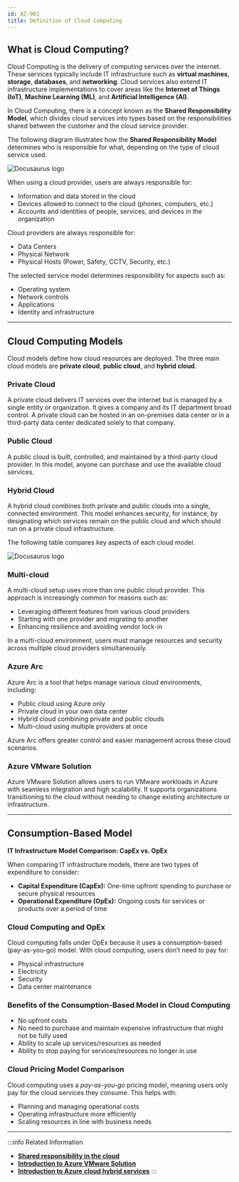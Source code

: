 ```yaml
---
id: AZ-901
title: Definition of Cloud Computing
---
```


## What is Cloud Computing?

Cloud Computing is the delivery of computing services over the internet. These services typically include IT infrastructure such as **virtual machines**, **storage**, **databases**, and **networking**. Cloud services also extend IT infrastructure implementations to cover areas like the **Internet of Things (IoT)**, **Machine Learning (ML)**, and **Artificial Intelligence (AI)**.

In Cloud Computing, there is a concept known as the **Shared Responsibility Model**, which divides cloud services into types based on the responsibilities shared between the customer and the cloud service provider.

The following diagram illustrates how the **Shared Responsibility Model** determines who is responsible for what, depending on the type of cloud service used.

![Docusaurus logo](/img/az900/1.png)

When using a cloud provider, users are always responsible for:
- Information and data stored in the cloud
- Devices allowed to connect to the cloud (phones, computers, etc.)
- Accounts and identities of people, services, and devices in the organization

Cloud providers are always responsible for:
- Data Centers
- Physical Network
- Physical Hosts (Power, Safety, CCTV, Security, etc.)

The selected service model determines responsibility for aspects such as:
- Operating system
- Network controls
- Applications
- Identity and infrastructure

---

## Cloud Computing Models

Cloud models define how cloud resources are deployed. The three main cloud models are **private cloud**, **public cloud**, and **hybrid cloud**.

### Private Cloud
A private cloud delivers IT services over the internet but is managed by a single entity or organization. It gives a company and its IT department broad control. A private cloud can be hosted in an on-premises data center or in a third-party data center dedicated solely to that company.

### Public Cloud
A public cloud is built, controlled, and maintained by a third-party cloud provider. In this model, anyone can purchase and use the available cloud services.

### Hybrid Cloud
A hybrid cloud combines both private and public clouds into a single, connected environment. This model enhances security, for instance, by designating which services remain on the public cloud and which should run on a private cloud infrastructure.

The following table compares key aspects of each cloud model.

![Docusaurus logo](/img/az900/2.png)

### Multi-cloud
A multi-cloud setup uses more than one public cloud provider. This approach is increasingly common for reasons such as:
- Leveraging different features from various cloud providers
- Starting with one provider and migrating to another
- Enhancing resilience and avoiding vendor lock-in

In a multi-cloud environment, users must manage resources and security across multiple cloud providers simultaneously.

### Azure Arc
Azure Arc is a tool that helps manage various cloud environments, including:
- Public cloud using Azure only
- Private cloud in your own data center
- Hybrid cloud combining private and public clouds
- Multi-cloud using multiple providers at once

Azure Arc offers greater control and easier management across these cloud scenarios.

### Azure VMware Solution
Azure VMware Solution allows users to run VMware workloads in Azure with seamless integration and high scalability. It supports organizations transitioning to the cloud without needing to change existing architecture or infrastructure.

---

## Consumption-Based Model

**IT Infrastructure Model Comparison: CapEx vs. OpEx**

When comparing IT infrastructure models, there are two types of expenditure to consider:
- **Capital Expenditure (CapEx):** One-time upfront spending to purchase or secure physical resources
- **Operational Expenditure (OpEx):** Ongoing costs for services or products over a period of time

### Cloud Computing and OpEx
Cloud computing falls under OpEx because it uses a consumption-based (pay-as-you-go) model. With cloud computing, users don’t need to pay for:
- Physical infrastructure
- Electricity
- Security
- Data center maintenance

### Benefits of the Consumption-Based Model in Cloud Computing
- No upfront costs
- No need to purchase and maintain expensive infrastructure that might not be fully used
- Ability to scale up services/resources as needed
- Ability to stop paying for services/resources no longer in use

### Cloud Pricing Model Comparison
Cloud computing uses a *pay-as-you-go* pricing model, meaning users only pay for the cloud services they consume. This helps with:
- Planning and managing operational costs
- Operating infrastructure more efficiently
- Scaling resources in line with business needs

---

:::info Related Information
- [**Shared responsibility in the cloud**](https://learn.microsoft.com/en-us/azure/security/fundamentals/shared-responsibility)
- [**Introduction to Azure VMware Solution**](https://learn.microsoft.com/en-us/learn/modules/intro-azure-vmware-solution/)
- [**Introduction to Azure cloud hybrid services**](https://learn.microsoft.com/en-us/learn/modules/intro-to-azure-hybrid-services/)
:::
